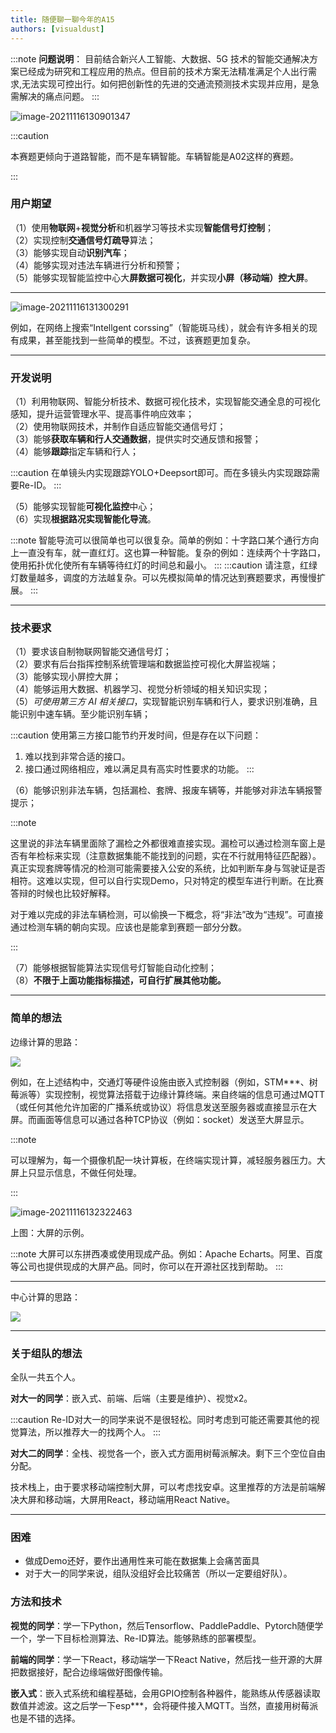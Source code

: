 ```yaml
---
title: 随便聊一聊今年的A15
authors: [visualdust]
---
```


:::note
**问题说明**：
目前结合新兴人工智能、大数据、5G 技术的智能交通解决方案已经成为研究和工程应用的热点。但目前的技术方案无法精准满足个人出行需求,无法实现可控出行。如何把创新性的先进的交通流预测技术实现并应用，是急需解决的痛点问题。
:::



![image-20211116130901347](./src/index/image-20211116130901347.png)

:::caution

本赛题更倾向于道路智能，而不是车辆智能。车辆智能是A02这样的赛题。

:::

### 用户期望

（1）使用**物联网**+**视觉分析**和机器学习等技术实现**智能信号灯控制**；  
（2）实现控制**交通信号灯疏导**算法；  
（3）能够实现自动**识别汽车**；  
（4）能够实现对违法车辆进行分析和预警；  
（5）能够实现智能监控中心大**屏数据可视化**，并实现**小屏（移动端）控大屏**。  

---

![image-20211116131300291](./src/index/image-20211116131300291.png)

例如，在网络上搜索“Intellgent corssing”（智能斑马线），就会有许多相关的现有成果，甚至能找到一些简单的模型。不过，该赛题更加复杂。

---

### 开发说明

（1）利用物联网、智能分析技术、数据可视化技术，实现智能交通全息的可视化感知，提升运营管理水平、提高事件响应效率；  
（2）使用物联网技术，并制作自适应智能交通信号灯；  
（3）能够**获取车辆和行人交通数据**，提供实时交通反馈和报警；  
（4）能够**跟踪**指定车辆和行人； 

:::caution
在单镜头内实现跟踪YOLO+Deepsort即可。而在多镜头内实现跟踪需要Re-ID。
:::

（5）能够实现智能**可视化监控**中心；  
（6）实现**根据路况实现智能化导流**。

:::note
智能导流可以很简单也可以很复杂。简单的例如：十字路口某个通行方向上一直没有车，就一直红灯。这也算一种智能。复杂的例如：连续两个十字路口，使用拓扑优化使所有车辆等待红灯的时间总和最小。
:::
:::caution
请注意，红绿灯数量越多，调度的方法越复杂。可以先模拟简单的情况达到赛题要求，再慢慢扩展。
:::

---

### 技术要求

（1）要求该自制物联网智能交通信号灯；  
（2）要求有后台指挥控制系统管理端和数据监控可视化大屏监视端；  
（3）能够实现小屏控大屏；  
（4）能够运用大数据、机器学习、视觉分析领域的相关知识实现；  
（5）_可使用第三方 AI 相关接口_，实现智能识别车辆和行人，要求识别准确，且能识别中速车辆。至少能识别车辆；  

:::caution
使用第三方接口能节约开发时间，但是存在以下问题：
1. 难以找到非常合适的接口。  
2. 接口通过网络相应，难以满足具有高实时性要求的功能。
:::

（6）能够识别非法车辆，包括漏检、套牌、报废车辆等，并能够对非法车辆报警提示；  

:::note

这里说的非法车辆里面除了漏检之外都很难直接实现。漏检可以通过检测车窗上是否有年检标来实现（注意数据集能不能找到的问题，实在不行就用特征匹配器）。真正实现套牌等情况的检测可能需要接入公安的系统，比如判断车身与驾驶证是否相符。这难以实现，但可以自行实现Demo，只对特定的模型车进行判断。在比赛答辩的时候也比较好解释。

对于难以完成的非法车辆检测，可以偷换一下概念，将“非法”改为“违规”。可直接通过检测车辆的朝向实现。应该也是能拿到赛题一部分分数。

:::

（7）能够根据智能算法实现信号灯智能自动化控制；  
（8）**不限于上面功能指标描述，可自行扩展其他功能。**  

---

### 简单的想法

边缘计算的思路：

![](./system001.svg)

例如，在上述结构中，交通灯等硬件设施由嵌入式控制器（例如，STM\*\*\*、树莓派等）实现控制，视觉算法搭载于边缘计算终端。来自终端的信息可通过MQTT（或任何其他允许加密的广播系统或协议）将信息发送至服务器或直接显示在大屏。而画面等信息可以通过各种TCP协议（例如：socket）发送至大屏显示。

:::note

可以理解为，每一个摄像机配一块计算板，在终端实现计算，减轻服务器压力。大屏上只显示信息，不做任何处理。

:::

![image-20211116132322463](./src/index/image-20211116132322463.png)

上图：大屏的示例。

:::note
大屏可以东拼西凑或使用现成产品。例如：Apache Echarts。阿里、百度等公司也提供现成的大屏产品。同时，你可以在开源社区找到帮助。
:::

---

中心计算的思路：

![](./system002.svg)

---

### 关于组队的想法

全队一共五个人。

**对大一的同学**：嵌入式、前端、后端（主要是维护）、视觉x2。  

:::caution
Re-ID对大一的同学来说不是很轻松。同时考虑到可能还需要其他的视觉算法，所以推荐大一的找两个人。
:::

**对大二的同学**：全栈、视觉各一个，嵌入式方面用树莓派解决。剩下三个空位自由分配。

技术栈上，由于要求移动端控制大屏，可以考虑找安卓。这里推荐的方法是前端解决大屏和移动端，大屏用React，移动端用React Native。



---

### 困难

- 做成Demo还好，要作出通用性来可能在数据集上会痛苦面具
- 对于大一的同学来说，组队没组好会比较痛苦（所以一定要组好队）。

### 方法和技术

**视觉的同学**：学一下Python，然后Tensorflow、PaddlePaddle、Pytorch随便学一个，学一下目标检测算法、Re-ID算法。能够熟练的部署模型。

**前端的同学**：学一下React，移动端学一下React Native，然后找一些开源的大屏把数据接好，配合边缘端做好图像传输。

**嵌入式**：嵌入式系统和编程基础，会用GPIO控制各种器件，能熟练从传感器读取数值并滤波。这之后学一下esp\*\*\*，会将硬件接入MQTT。当然，直接用树莓派也是不错的选择。
